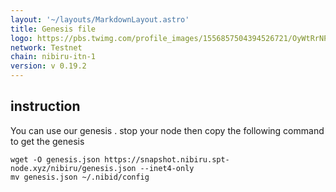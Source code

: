 ```yaml
---
layout: '~/layouts/MarkdownLayout.astro'
title: Genesis file
logo: https://pbs.twimg.com/profile_images/1556857504394526721/OyWtRrNP_400x400.jpg
network: Testnet
chain: nibiru-itn-1
version: v 0.19.2
---
```

## instruction
You can use our genesis . stop your node then copy the following command to get the genesis
```
wget -O genesis.json https://snapshot.nibiru.spt-node.xyz/nibiru/genesis.json --inet4-only
mv genesis.json ~/.nibid/config

```
